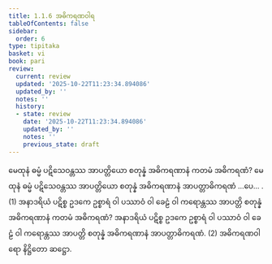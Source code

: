 ```yaml
---
title: 1.1.6 အဓိကရဏဝါရ
tableOfContents: false
sidebar:
  order: 6
type: tipitaka
basket: vi
book: pari
review:
  current: review
  updated: '2025-10-22T11:23:34.894086'
  updated_by: ''
  notes: ''
  history:
  - state: review
    date: '2025-10-22T11:23:34.894086'
    updated_by: ''
    notes: ''
    previous_state: draft
---
```



<ReviewStatus review={frontmatter.review} showDetails={true} />

<HypothesisAnnotation frontmatter={frontmatter} />

<DynamicBreadcrumb />

<Division number="185" book="pari" e="ch" v="5" p="81">

<Paragraph number="582" book="pari">
မေထုနံ ဓမ္မံ ပဋိသေဝန္တဿ အာပတ္တိယော စတုန္နံ အဓိကရဏာနံ ကတမံ အဓိကရဏံ? မေထုနံ ဓမ္မံ ပဋိသေဝန္တဿ အာပတ္တိယော စတုန္နံ အဓိကရဏာနံ အာပတ္တာဓိကရဏံ …ပေ… . (1)
</Paragraph>

<Paragraph number="583" book="pari">
အနာဒရိယံ ပဋိစ္စ ဥဒကေ ဥစ္စာရံ ဝါ ပဿာဝံ ဝါ ခေဠံ ဝါ ကရောန္တဿ အာပတ္တိ စတုန္နံ အဓိကရဏာနံ ကတမံ အဓိကရဏံ? အနာဒရိယံ ပဋိစ္စ ဥဒကေ ဥစ္စာရံ ဝါ ပဿာဝံ ဝါ ခေဠံ ဝါ ကရောန္တဿ အာပတ္တိ စတုန္နံ အဓိကရဏာနံ အာပတ္တာဓိကရဏံ. (2)

</Paragraph>
</Division>

<Paragraph number="584" type="center" book="pari">
အဓိကရဏဝါရော နိဋ္ဌိတော ဆဋ္ဌော.
</Paragraph>